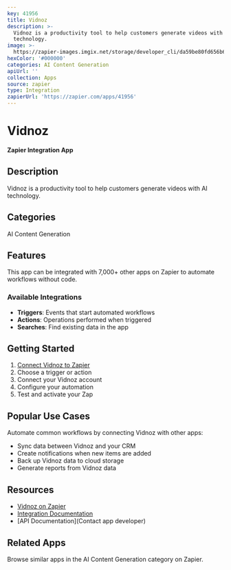 ```yaml
---
key: 41956
title: Vidnoz
description: >-
  Vidnoz is a productivity tool to help customers generate videos with AI
  technology.
image: >-
  https://zapier-images.imgix.net/storage/developer_cli/da59be80fd656b6813a530996023a0c0.png?auto=format%2Ccompress&ixlib=python-3.0.0&q=50
hexColor: '#000000'
categories: AI Content Generation
apiUrl: ''
collection: Apps
source: zapier
type: Integration
zapierUrl: 'https://zapier.com/apps/41956'
---
```

# Vidnoz

**Zapier Integration App**

## Description

Vidnoz is a productivity tool to help customers generate videos with AI technology.

## Categories

AI Content Generation

## Features

This app can be integrated with 7,000+ other apps on Zapier to automate workflows without code.

### Available Integrations

- **Triggers**: Events that start automated workflows
- **Actions**: Operations performed when triggered
- **Searches**: Find existing data in the app

## Getting Started

1. [Connect Vidnoz to Zapier](https://zapier.com/apps/41956)
2. Choose a trigger or action
3. Connect your Vidnoz account
4. Configure your automation
5. Test and activate your Zap

## Popular Use Cases

Automate common workflows by connecting Vidnoz with other apps:

- Sync data between Vidnoz and your CRM
- Create notifications when new items are added
- Back up Vidnoz data to cloud storage
- Generate reports from Vidnoz data

## Resources

- [Vidnoz on Zapier](https://zapier.com/apps/41956)
- [Integration Documentation](https://zapier.com/apps/41956/integrations)
- [API Documentation](Contact app developer)

## Related Apps

Browse similar apps in the AI Content Generation category on Zapier.
